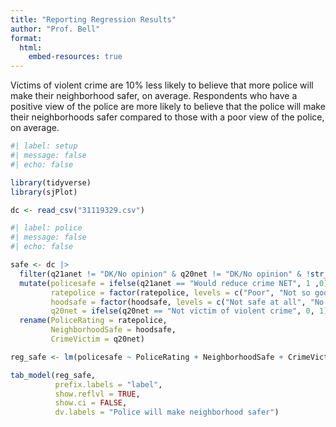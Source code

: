 ```yaml
---
title: "Reporting Regression Results"
author: "Prof. Bell"
format:
  html:
    embed-resources: true
---
```


Victims of violent crime are 10% less likely to believe that more police will make their neighborhood safer, on average. Respondents who have a positive view of the police are more likely to believe that the police will make their neighborhoods safer compared to those with a poor view of the police, on average.

```r
#| label: setup
#| message: false
#| echo: false

library(tidyverse)
library(sjPlot)

dc <- read_csv("31119329.csv")
```

```r
#| label: police
#| message: false
#| echo: false

safe <- dc |>
  filter(q21anet != "DK/No opinion" & q20net != "DK/No opinion" & !str_detect(hoodsafe, "VOL") & !str_detect(ratepolice, "VOL")) |>
  mutate(policesafe = ifelse(q21anet == "Would reduce crime NET", 1 ,0),
         ratepolice = factor(ratepolice, levels = c("Poor", "Not so good", "Good", "Excellent")),
         hoodsafe = factor(hoodsafe, levels = c("Not safe at all", "No too safe", "Somewhat safe", "Very safe")),
         q20net = ifelse(q20net == "Not victim of violent crime", 0, 1)) |>
  rename(PoliceRating = ratepolice,
         NeighborhoodSafe = hoodsafe,
         CrimeVictim = q20net)

reg_safe <- lm(policesafe ~ PoliceRating + NeighborhoodSafe + CrimeVictim, weight = weight, data = safe)

tab_model(reg_safe,
          prefix.labels = "label",
          show.reflvl = TRUE,
          show.ci = FALSE,
          dv.labels = "Police will make neighborhood safer")
```